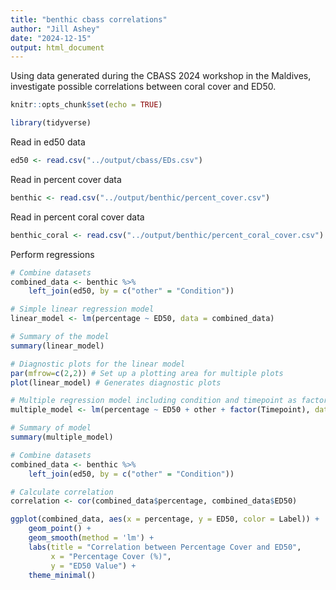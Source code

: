 ```yaml
---
title: "benthic cbass correlations"
author: "Jill Ashey"
date: "2024-12-15"
output: html_document
---
```


Using data generated during the CBASS 2024 workshop in the Maldives, investigate possible correlations between coral cover and ED50. 

```r
knitr::opts_chunk$set(echo = TRUE)

library(tidyverse)
```

Read in ed50 data
```r
ed50 <- read.csv("../output/cbass/EDs.csv")
```

Read in percent cover data
```r
benthic <- read.csv("../output/benthic/percent_cover.csv")
```

Read in percent coral cover data 
```r
benthic_coral <- read.csv("../output/benthic/percent_coral_cover.csv")
```

Perform regressions
```r
# Combine datasets
combined_data <- benthic %>%
    left_join(ed50, by = c("other" = "Condition"))

# Simple linear regression model
linear_model <- lm(percentage ~ ED50, data = combined_data)

# Summary of the model
summary(linear_model)

# Diagnostic plots for the linear model
par(mfrow=c(2,2)) # Set up a plotting area for multiple plots
plot(linear_model) # Generates diagnostic plots

# Multiple regression model including condition and timepoint as factors
multiple_model <- lm(percentage ~ ED50 + other + factor(Timepoint), data = combined_data)

# Summary of model 
summary(multiple_model)
```







```r
# Combine datasets
combined_data <- benthic %>%
    left_join(ed50, by = c("other" = "Condition"))

# Calculate correlation
correlation <- cor(combined_data$percentage, combined_data$ED50)

ggplot(combined_data, aes(x = percentage, y = ED50, color = Label)) +
    geom_point() +
    geom_smooth(method = 'lm') +
    labs(title = "Correlation between Percentage Cover and ED50",
         x = "Percentage Cover (%)",
         y = "ED50 Value") +
    theme_minimal()
```










